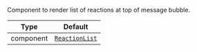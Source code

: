 Component to render list of reactions at top of message bubble.

| Type      | Default                                                       |
| --------- | ------------------------------------------------------------- |
| component | [`ReactionList`](../../../../ui-components/reaction_list.mdx) |
